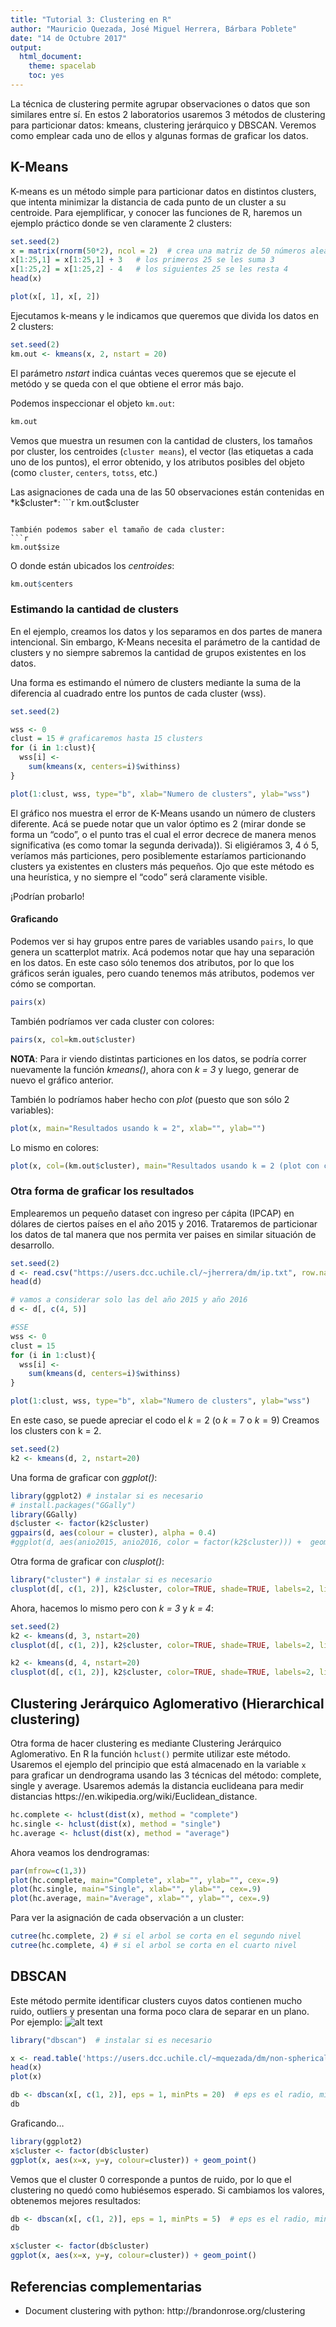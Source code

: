 ```yaml
---
title: "Tutorial 3: Clustering en R"
author: "Mauricio Quezada, José Miguel Herrera, Bárbara Poblete"
date: "14 de Octubre 2017"
output: 
  html_document: 
    theme: spacelab
    toc: yes
---
```


La técnica de clustering permite agrupar observaciones o datos que son similares entre sí. 
En estos 2 laboratorios usaremos 3 métodos de clustering para particionar datos: kmeans, clustering jerárquico y DBSCAN. Veremos como emplear cada uno de ellos y algunas formas de graficar los datos.

## K-Means

K-means es un método simple para particionar datos en distintos clusters, que intenta minimizar la distancia de cada punto de un cluster a su centroide. Para ejemplificar, y conocer las funciones de R, haremos un ejemplo práctico donde se ven claramente 2 clusters:

```r
set.seed(2)
x = matrix(rnorm(50*2), ncol = 2)  # crea una matriz de 50 números aleatorios en 2 columnas 
x[1:25,1] = x[1:25,1] + 3   # los primeros 25 se les suma 3
x[1:25,2] = x[1:25,2] - 4   # los siguientes 25 se les resta 4
head(x)
```

```r
plot(x[, 1], x[, 2])
```


Ejecutamos k-means y le indicamos que queremos que divida los datos en 2 clusters:
```r
set.seed(2)
km.out <- kmeans(x, 2, nstart = 20)
```

El parámetro *nstart* indica cuántas veces queremos que se ejecute el metódo y se queda con el que obtiene el error más bajo.

Podemos inspeccionar el objeto `km.out`:

```r
km.out
```

Vemos que muestra un resumen con la cantidad de clusters, los tamaños por cluster, los centroides (`cluster means`), el vector (las etiquetas a cada uno de los puntos), el error obtenido, y los atributos posibles del objeto (como `cluster`, `centers`, `totss`, etc.)

Las asignaciones de cada una de las 50 observaciones están contenidas en *k$cluster*:
```r
km.out$cluster
```

También podemos saber el tamaño de cada cluster:
```r
km.out$size
```

O donde están ubicados los *centroides*:
```r
km.out$centers
```


### Estimando la cantidad de clusters

En el ejemplo, creamos los datos y los separamos en dos partes de manera intencional. Sin embargo, K-Means necesita el parámetro de la cantidad de clusters y no siempre sabremos la cantidad de grupos existentes en los datos.

Una forma es estimando el número de clusters mediante la suma de la diferencia al cuadrado entre los puntos de cada cluster (wss).

```r
set.seed(2)

wss <- 0
clust = 15 # graficaremos hasta 15 clusters
for (i in 1:clust){
  wss[i] <-
    sum(kmeans(x, centers=i)$withinss)
}

plot(1:clust, wss, type="b", xlab="Numero de clusters", ylab="wss")
```

El gráfico nos muestra el error de K-Means usando un número de clusters diferente. Acá se puede notar que un valor óptimo es 2 (mirar donde se forma un "codo", o el punto tras el cual el error decrece de manera menos significativa (es como tomar la segunda derivada)). Si eligiéramos 3, 4 ó 5, veríamos más particiones, pero posiblemente estaríamos particionando clusters ya existentes en clusters más pequeños.
Ojo que este método es una heurística, y no siempre el "codo" será claramente visible.

¡Podrían probarlo!



#### Graficando

Podemos ver si hay grupos entre pares de variables usando `pairs`, lo que genera un scatterplot matrix. Acá podemos notar que hay una separación en los datos. En este caso sólo tenemos dos atributos, por lo que los gráficos serán iguales, pero cuando tenemos más atributos, podemos ver cómo se comportan.

```r
pairs(x)
```

También podríamos ver cada cluster con colores:
```r
pairs(x, col=km.out$cluster)
```

**NOTA**: Para ir viendo distintas particiones en los datos, se podría correr nuevamente la función *kmeans()*, ahora con *k = 3* y luego, generar de nuevo el gráfico anterior. 

También lo podríamos haber hecho con *plot* (puesto que son sólo 2 variables):
```r
plot(x, main="Resultados usando k = 2", xlab="", ylab="")
```

Lo mismo en colores: 
```r
plot(x, col=(km.out$cluster), main="Resultados usando k = 2 (plot con colores)", xlab="", ylab="", pch=20, cex=2)
```





### Otra forma de graficar los resultados

Emplearemos un pequeño dataset con ingreso per cápita (IPCAP) en dólares de ciertos países en el año 2015 y 2016. Trataremos de particionar los datos de tal manera que nos permita ver paises en similar situación de desarrollo. 

```r
set.seed(2)
d <- read.csv("https://users.dcc.uchile.cl/~jherrera/dm/ip.txt", row.name = 1, header = T)
head(d)

# vamos a considerar solo las del año 2015 y año 2016
d <- d[, c(4, 5)]

#SSE
wss <- 0
clust = 15
for (i in 1:clust){
  wss[i] <-
    sum(kmeans(d, centers=i)$withinss)
}

plot(1:clust, wss, type="b", xlab="Numero de clusters", ylab="wss")
```

En este caso, se puede apreciar el codo el $k = 2$ (o $k = 7$ o $k = 9$)
Creamos los clusters con k = 2. 
```r
set.seed(2)
k2 <- kmeans(d, 2, nstart=20)
```

Una forma de graficar con *ggplot()*: 

```r
library(ggplot2) # instalar si es necesario
# install.packages("GGally")
library(GGally)
d$cluster <- factor(k2$cluster)
ggpairs(d, aes(colour = cluster), alpha = 0.4)
#ggplot(d, aes(anio2015, anio2016, color = factor(k2$cluster))) +  geom_point() 
```

Otra forma de graficar con *clusplot()*: 

```r
library("cluster") # instalar si es necesario
clusplot(d[, c(1, 2)], k2$cluster, color=TRUE, shade=TRUE, labels=2, lines=0, main="IPCAP (k=2)")
```


Ahora, hacemos lo mismo pero con *k = 3*  y *k = 4*:

```r
set.seed(2)
k2 <- kmeans(d, 3, nstart=20)
clusplot(d[, c(1, 2)], k2$cluster, color=TRUE, shade=TRUE, labels=2, lines=0, main="IPCAP (k=3)")
```

```r
k2 <- kmeans(d, 4, nstart=20)
clusplot(d[, c(1, 2)], k2$cluster, color=TRUE, shade=TRUE, labels=2, lines=0, main="IPCAP (k=4)")
```


## Clustering Jerárquico Aglomerativo (Hierarchical clustering)

Otra forma de hacer clustering es mediante Clustering Jerárquico Aglomerativo. En R la función `hclust()` permite utilizar este método. Usaremos el ejemplo del principio que está almacenado en la variable `x` para graficar un dendrograma usando las 3 técnicas del método: complete, single y average. Usaremos además la distancia euclideana para medir distancias https://en.wikipedia.org/wiki/Euclidean_distance. 

```r
hc.complete <- hclust(dist(x), method = "complete")
hc.single <- hclust(dist(x), method = "single")
hc.average <- hclust(dist(x), method = "average")
```

Ahora veamos los dendrogramas:
```r
par(mfrow=c(1,3))
plot(hc.complete, main="Complete", xlab="", ylab="", cex=.9)
plot(hc.single, main="Single", xlab="", ylab="", cex=.9)
plot(hc.average, main="Average", xlab="", ylab="", cex=.9)
```


Para ver la asignación de cada observación a un cluster:

```r
cutree(hc.complete, 2) # si el arbol se corta en el segundo nivel
cutree(hc.complete, 4) # si el arbol se corta en el cuarto nivel
```


<!--Para escalar las variables (una especie de normalización) antes de hacer clustering jerárquico de las observaciones:

```r
xec = scale(x)
plot(hclust(dist(xec), method = "complete"), main = "HC complete (scaled features)")
```
-->

## DBSCAN

Este método permite identificar clusters cuyos datos contienen mucho ruido, outliers y presentan una forma poco clara de separar en un plano. Por ejemplo:
![alt text](http://www.sthda.com/english/sthda-upload/images/cluster-analysis/dbscan-idea.png)


```r
library("dbscan")  # instalar si es necesario

x <- read.table('https://users.dcc.uchile.cl/~mquezada/dm/non-spherical.txt')
head(x)
plot(x)
```

```r
db <- dbscan(x[, c(1, 2)], eps = 1, minPts = 20)  # eps es el radio, minPts es la cantidad minima de puntos dentro del radio
db
```

Graficando...
```r
library(ggplot2)
x$cluster <- factor(db$cluster)
ggplot(x, aes(x=x, y=y, colour=cluster)) + geom_point()

```

Vemos que el cluster $0$ corresponde a puntos de ruido, por lo que el clustering no quedó como hubiésemos esperado. Si cambiamos los valores, obtenemos mejores resultados:


```r
db <- dbscan(x[, c(1, 2)], eps = 1, minPts = 5)  # eps es el radio, minPts es la cantidad minima de puntos dentro del radio
db

x$cluster <- factor(db$cluster)
ggplot(x, aes(x=x, y=y, colour=cluster)) + geom_point()

```


## Referencias complementarias

* Document clustering with python:  http://brandonrose.org/clustering

